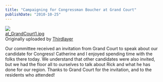 ```yaml
---
title: "Campaigning for Congressman Boucher at Grand Court"
publishDate: "2010-10-25"
---
```


[![](images/5115610160_566cc0ef92_m.jpg)](http://www.flickr.com/photos/thirdlayer/5115610160/ "photo sharing")  
[at\_GrandCourt1.jpg](http://www.flickr.com/photos/thirdlayer/5115610160/)  
Originally uploaded by [Thirdlayer](http://www.flickr.com/people/thirdlayer/)

Our committee received an invitation from Grand Court to speak about our candidate for Congress! Catherine and I enjoyed spending time with the folks there today. We understand that other candidates were also invited, but we had the floor all to ourselves to talk about Rick and what he has done for our region. Thanks to Grand Court for the invitation, and to the residents who attended!
